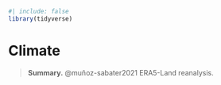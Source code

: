 ```r
#| include: false
library(tidyverse)
```

# Climate {.unnumbered}

> **Summary.** @muñoz-sabater2021 ERA5-Land reanalysis.
